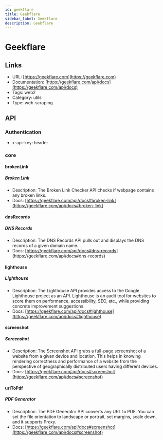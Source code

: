 ```yaml
---
id: geekflare
title: Geekflare
sidebar_label: Geekflare
description: Geekflare
---
```


# Geekflare

## Links

* URL: [https://geekflare.com](https://geekflare.com)
* Documentation: [https://geekflare.com/api/docs](https://geekflare.com/api/docs)
* Tags: web2
* Category: utils
* Type: web-scraping

## API

### Authentication

* x-api-key: header

### core

#### brokenLink

##### Broken Link

* Description: The Broken Link Checker API checks if webpage contains any broken links.
* Docs: [https://geekflare.com/api/docs#broken-link](https://geekflare.com/api/docs#broken-link)

#### dnsRecords

##### DNS Records

* Description: The DNS Records API pulls out and displays the DNS records of a given domain name.
* Docs: [https://geekflare.com/api/docs#dns-records](https://geekflare.com/api/docs#dns-records)

#### lighthouse

##### Lighthouse

* Description: The Lighthouse API provides access to the Google Lighthouse project as an API. Lighthouse is an audit tool for websites to score them on performance, accessibility, SEO, etc., while providing concrete improvement suggestions.
* Docs: [https://geekflare.com/api/docs#lighthouse](https://geekflare.com/api/docs#lighthouse)

#### screenshot

##### Screenshot

* Description: The Screenshot API grabs a full-page screenshot of a website from a given device and location. This helps in knowing rendering correctness and performance of a website from the perspective of geographically distributed users having different devices.
* Docs: [https://geekflare.com/api/docs#screenshot](https://geekflare.com/api/docs#screenshot)

#### urlToPdf

##### PDF Generator

* Description: The PDF Generator API converts any URL to PDF. You can set the file orientation to landscape or portrait, set margins, scale down, and it supports Proxy.
* Docs: [https://geekflare.com/api/docs#screenshot](https://geekflare.com/api/docs#screenshot)
